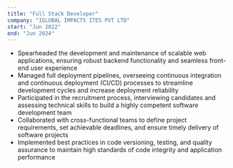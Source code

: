```yaml
---
title: "Full Stack Developer"
company: "IGLOBAL IMPACTS ITES PVT LTD"
start: "Jun 2022"
end: "Jun 2024"
---
```


- Spearheaded the development and maintenance of scalable web applications, ensuring robust backend functionality and seamless front-end user experience
- Managed full deployment pipelines, overseeing continuous integration and continuous deployment (CI/CD) processes to streamline development cycles and increase deployment reliability  
- Participated in the recruitment process, interviewing candidates and assessing technical skills to build a highly competent software development team
- Collaborated with cross-functional teams to define project requirements, set achievable deadlines, and ensure timely delivery of software projects
- Implemented best practices in code versioning, testing, and quality assurance to maintain high standards of code integrity and application performance
